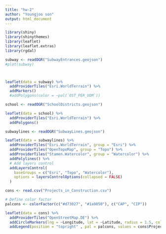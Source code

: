 ```yaml
---
title: "hw-2"
author: "Youngjoo son"
output: html_document
---
```


```r
library(shiny)
library(shinythemes)
library(leaflet)
library(leaflet.extras)
library(rgdal)
```

```r
subway <- readOGR("SubwayEntrances.geojson")
#plot(subway)



leaflet(data = subway) %>%
  addProviderTiles("Esri.WorldTerrain") %>%
  addMarkers()
  #addPolygons(color = ~pal(`OST_PER_UOM`)) 
```

```r
school <- readOGR("SchoolDistricts.geojson")

leaflet(data = school) %>%
  addProviderTiles("Esri.WorldTerrain") %>%
  addPolygons()


```
```r
subwaylines <- readOGR("SubwayLines.geojson")

leaflet(data = subwaylines) %>%
  addProviderTiles("Esri.WorldTerrain", group = "Esri") %>%
  addProviderTiles("OpenTopoMap", group = "Topo") %>%
  addProviderTiles("Stamen.Watercolor", group = "Watercolor") %>%
  addPolylines() %>%
  # Add layers control
  addLayersControl(
    baseGroups = c("Esri", "Topo", "Watercolor"),
    options = layersControlOptions(collapsed = FALSE)
  )
```

```r
cons <- read.csv("Projects_in_Construction.csv")

# Define color factor
palcons <- colorFactor(c("#d73027", "#1a9850"), c("CAP", "CIP"))

leaflet(data = cons) %>%
  addProviderTiles("OpenStreetMap.DE") %>%
  addCircleMarkers(lng = ~Longitude, lat = ~Latitude, radius = 1.5, color = ~palcons(Project.type), clusterOptions = markerClusterOptions()) %>%
  addLegend(position = "topright" , pal = palcons, values = cons$Project.type, title = "Project type")
```

